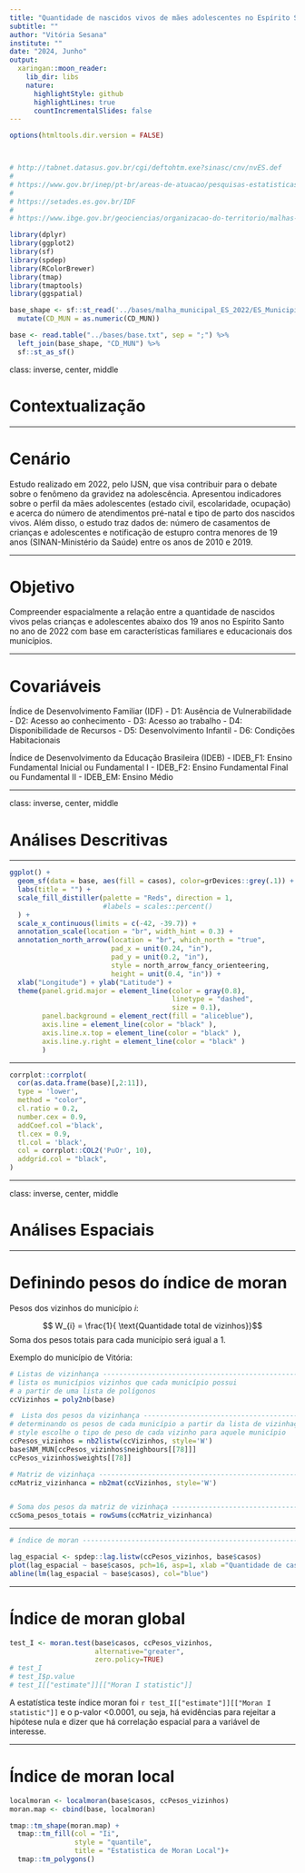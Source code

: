 ```yaml
---
title: "Quantidade de nascidos vivos de mães adolescentes no Espírito Santo em 2022: Uma Análise Espacial"
subtitle: ""
author: "Vitória Sesana"
institute: ""
date: "2024, Junho"
output:
  xaringan::moon_reader:
    lib_dir: libs
    nature:
      highlightStyle: github
      highlightLines: true
      countIncrementalSlides: false
---
```


```r
options(htmltools.dir.version = FALSE)



# http://tabnet.datasus.gov.br/cgi/deftohtm.exe?sinasc/cnv/nvES.def
# 
# https://www.gov.br/inep/pt-br/areas-de-atuacao/pesquisas-estatisticas-e-indicadores/ideb/resultados
# 
# https://setades.es.gov.br/IDF
# 
# https://www.ibge.gov.br/geociencias/organizacao-do-territorio/malhas-territoriais/15774-malhas.html

```

```r
library(dplyr)
library(ggplot2)
library(sf)
library(spdep)
library(RColorBrewer)
library(tmap)
library(tmaptools)
library(ggspatial)
```

```r

base_shape <- sf::st_read('../bases/malha_municipal_ES_2022/ES_Municipios_2022.shp') %>% 
  mutate(CD_MUN = as.numeric(CD_MUN)) 

base <- read.table("../bases/base.txt", sep = ";") %>%
  left_join(base_shape, "CD_MUN") %>% 
  sf::st_as_sf()

```

class: inverse, center, middle

# Contextualização 

---

# Cenário

Estudo realizado em 2022, pelo IJSN, que visa contribuir para o debate sobre o fenômeno da gravidez na adolescência. Apresentou indicadores sobre o perfil da mães adolescentes (estado civil, escolaridade, ocupação) e acerca do número de atendimentos pré-natal e tipo de parto dos nascidos vivos. Além disso, o estudo traz dados de: número de casamentos de crianças e adolescentes e notificação de estupro contra menores de 19 anos (SINAN-Ministério da Saúde) entre os anos de 2010 e 2019. 

---

# Objetivo

Compreender espacialmente a relação entre a quantidade de nascidos vivos pelas crianças e adolescentes abaixo dos 19 anos no Espírito Santo no ano de 2022 com base em características familiares e educacionais dos municípios.


---

# Covariáveis

Índice de Desenvolvimento Familiar  (IDF)
  - D1: Ausência de Vulnerabilidade
  - D2: Acesso ao conhecimento
  - D3: Acesso ao trabalho
  - D4: Disponibilidade de Recursos
  - D5: Desenvolvimento Infantil
  - D6: Condições Habitacionais
  
Índice de Desenvolvimento da Educação Brasileira (IDEB)
  - IDEB_F1: Ensino Fundamental Inicial ou Fundamental I
  - IDEB_F2: Ensino Fundamental Final ou Fundamental II
  - IDEB_EM: Ensino Médio
  
---

class: inverse, center, middle

# Análises Descritivas

---

```r

ggplot() +
  geom_sf(data = base, aes(fill = casos), color=grDevices::grey(.1)) +
  labs(title = "") +
  scale_fill_distiller(palette = "Reds", direction = 1, 
                       #labels = scales::percent()
  ) +
  scale_x_continuous(limits = c(-42, -39.7)) +
  annotation_scale(location = "br", width_hint = 0.3) +
  annotation_north_arrow(location = "br", which_north = "true", 
                         pad_x = unit(0.24, "in"),
                         pad_y = unit(0.2, "in"),
                         style = north_arrow_fancy_orienteering, 
                         height = unit(0.4, "in")) +
  xlab("Longitude") + ylab("Latitude") +
  theme(panel.grid.major = element_line(color = gray(0.8),
                                        linetype = "dashed", 
                                        size = 0.1),
        panel.background = element_rect(fill = "aliceblue"),
        axis.line = element_line(color = "black" ),
        axis.line.x.top = element_line(color = "black" ),
        axis.line.y.right = element_line(color = "black" )
        )

```

---

```r

corrplot::corrplot(
  cor(as.data.frame(base)[,2:11]),
  type = 'lower',
  method = "color",
  cl.ratio = 0.2,
  number.cex = 0.9,
  addCoef.col ='black',
  tl.cex = 0.9,
  tl.col = 'black',
  col = corrplot::COL2('PuOr', 10),
  addgrid.col = "black",
)

```


  
---

class: inverse, center, middle

# Análises Espaciais

---

# Definindo pesos do índice de moran 

Pesos dos vizinhos do município $i$: 

$$ W_{i} = \frac{1}{ \text{Quantidade total de vizinhos}}$$
Soma dos pesos totais para cada município será igual a 1.

Exemplo do município de Vitória:

```r
# Listas de vizinhança ----------------------------------------------------
# lista os municípios vizinhos que cada município possui 
# a partir de uma lista de polígonos
ccVizinhos = poly2nb(base) 

#  Lista dos pesos da vizinhança -------------------------------------------
# determinando os pesos de cada município a partir da lista de vizinhaça
# style escolhe o tipo de peso de cada vizinho para aquele município 
ccPesos_vizinhos = nb2listw(ccVizinhos, style='W') 
base$NM_MUN[ccPesos_vizinhos$neighbours[[78]]]
ccPesos_vizinhos$weights[[78]]

# Matriz de vizinhaça -----------------------------------------------------
ccMatriz_vizinhanca = nb2mat(ccVizinhos, style='W') 


# Soma dos pesos da matriz de vizinhaça -----------------------------------
ccSoma_pesos_totais = rowSums(ccMatriz_vizinhanca)
```

---

```r
# índice de moran ---------------------------------------------------------

lag_espacial <- spdep::lag.listw(ccPesos_vizinhos, base$casos)
plot(lag_espacial ~ base$casos, pch=16, asp=1, xlab ="Quantidade de casos", ylab = "Lag espacial")
abline(lm(lag_espacial ~ base$casos), col="blue")

```

---

# Índice de moran global

```r
test_I <- moran.test(base$casos, ccPesos_vizinhos,
                     alternative="greater", 
                     zero.policy=TRUE) 
# test_I
# test_I$p.value
# test_I[["estimate"]][["Moran I statistic"]]
```

A estatística teste índice moran foi `r test_I[["estimate"]][["Moran I statistic"]]` e o p-valor <0.0001, ou seja, há evidências para rejeitar a hipótese nula e dizer que há correlação espacial para a variável de interesse.

---

# Índice de moran local

```r

localmoran <- localmoran(base$casos, ccPesos_vizinhos)
moran.map <- cbind(base, localmoran)

tmap::tm_shape(moran.map) +
  tmap::tm_fill(col = "Ii",
                style = "quantile",
                title = "Estatistica de Moran Local")+
  tmap::tm_polygons()

```